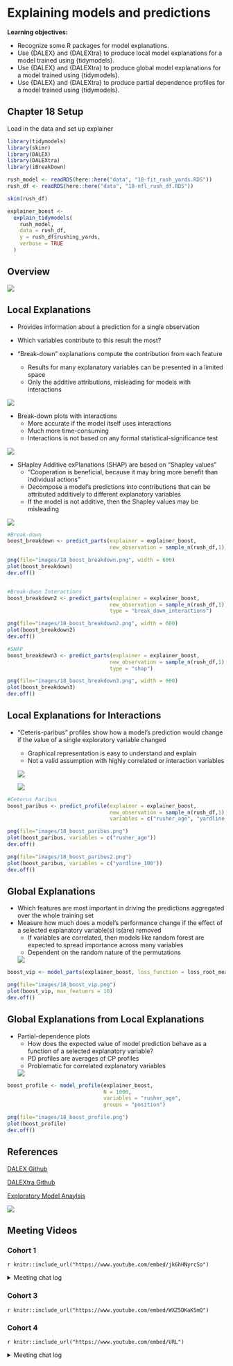 # Explaining models and predictions

**Learning objectives:**

- Recognize some R packages for model explanations.
- Use {DALEX} and {DALEXtra} to produce local model explanations for a model trained using {tidymodels}.
- Use {DALEX} and {DALEXtra} to produce global model explanations for a model trained using {tidymodels}.
- Use {DALEX} and {DALEXtra} to produce partial dependence profiles for a model trained using {tidymodels}.

## Chapter 18 Setup

Load in the data and set up explainer
```r
library(tidymodels)
library(skimr)
library(DALEX)
library(DALEXtra)
library(iBreakDown)

rush_model <- readRDS(here::here("data", "18-fit_rush_yards.RDS"))
rush_df <- readRDS(here::here("data", "18-nfl_rush_df.RDS"))

skim(rush_df)

explainer_boost <- 
  explain_tidymodels(
    rush_model, 
    data = rush_df,
    y = rush_df$rushing_yards,
    verbose = TRUE
  )

```
## Overview

![](images/18_dalex_overview.png)

## Local Explanations
- Provides information about a prediction for a single observation

- Which variables contribute to this result the most?

- "Break-down" explanations compute the contribution from each feature
  - Results for many explanatory variables can be presented in a limited space
  - Only the additive attributions, misleading for models with interactions
  
![](images/18_boost_breakdown.png)
  
- Break-down plots with interactions
  - More accurate if the model itself uses interactions
  - Much more time-consuming
  - Interactions is not based on any formal statistical-significance test
  
![](images/18_boost_breakdown2.png)
  
- SHapley Additive exPlanations (SHAP) are based on “Shapley values”
  - "Cooperation is beneficial, because it may bring more benefit than individual actions"
  - Decompose a model’s predictions into contributions that can be attributed additively to different explanatory variables
  - If the model is not additive, then the Shapley values may be misleading
  
![](images/18_boost_breakdown3.png)

```r
#Break-down
boost_breakdown <- predict_parts(explainer = explainer_boost,
                                 new_observation = sample_n(rush_df,1))

png(file="images/18_boost_breakdown.png", width = 600)
plot(boost_breakdown)
dev.off()


#Break-dwon Interactions
boost_breakdown2 <- predict_parts(explainer = explainer_boost,
                                 new_observation = sample_n(rush_df,1),
                                 type = "break_down_interactions")

png(file="images/18_boost_breakdown2.png", width = 600)
plot(boost_breakdown2)
dev.off()

#SHAP
boost_breakdown3 <- predict_parts(explainer = explainer_boost,
                                 new_observation = sample_n(rush_df,1),
                                 type = "shap")

png(file="images/18_boost_breakdown3.png", width = 600)
plot(boost_breakdown3)
dev.off()
```

## Local Explanations for Interactions

- "Ceteris-paribus" profiles show how a model’s prediction would change if the value of a single exploratory variable changed
  - Graphical representation is easy to understand and explain
  - Not a valid assumption with highly correlated or interaction variables
  
  ![](images/18_boost_paribus.png)
  
  ![](images/18_boost_paribus2.png)

```r
#Ceterus Paribus
boost_paribus <- predict_profile(explainer = explainer_boost,
                                 new_observation = sample_n(rush_df,1),
                                 variables = c("rusher_age", "yardline_100"))

png(file="images/18_boost_paribus.png")
plot(boost_paribus, variables = c("rusher_age"))
dev.off()

png(file="images/18_boost_paribus2.png")
plot(boost_paribus, variables = c("yardline_100"))
dev.off()
```

## Global Explanations

- Which features are most important in driving the predictions aggregated over the whole training set
- Measure how much does a model’s performance change if the effect of a selected explanatory variable(s) is(are) removed
  - If variables are correlated, then models like random forest are expected to spread importance across many variables
  - Dependent on the random nature of the permutations
  
  ![](images/18_boost_vip.png)

```r
boost_vip <- model_parts(explainer_boost, loss_function = loss_root_mean_square)

png(file="images/18_boost_vip.png")
plot(boost_vip, max_featuers = 10)
dev.off()
```


## Global Explanations from Local Explanations

- Partial-dependence plots
  - How does the expected value of model prediction behave as a function of a selected explanatory variable?
  - PD profiles are averages of CP profiles
  - Problematic for correlated explanatory variables
  
   ![](images/18_boost_profile.png)
  
```r
boost_profile <- model_profile(explainer_boost,
                               N = 1000, 
                               variables = "rusher_age", 
                               groups = "position")

png(file="images/18_boost_profile.png")
plot(boost_profile)
dev.off()
```


## References

[DALEX Github](https://modeloriented.github.io/DALEX/)

[DALEXtra Github](https://github.com/ModelOriented/DALEXtra)

[Exploratory Model Anaylsis](https://ema.drwhy.ai/)

![](images/18_dalex_contents.png)

## Meeting Videos

### Cohort 1

`r knitr::include_url("https://www.youtube.com/embed/jk6hHNyrcSo")`

<details>
  <summary> Meeting chat log </summary>
  
```
00:03:12	tan_iphone:	Hullo!
00:05:15	tan_iphone:	I seem to have influenced the ballot ok tho!
00:06:20	tan_iphone:	Boaty mc boat dog
00:13:56	Jon Harmon (jonthegeek):	https://cran.r-project.org/package=nflfastR
00:17:17	Tony ElHabr:	Acronyms are my fav
00:17:21	Tony ElHabr:	*bacronyms
00:17:31	Jon Harmon (jonthegeek):	I think it stands for "I'm a Doctor Who fan."
00:17:59	Jordan Krogmann:	they have the death bots as the logo
00:18:10	Jordan Krogmann:	or whatever... I am a casual doctor fan
00:18:28	Jon Harmon (jonthegeek):	https://dalex.drwhy.ai/
00:24:26	Jon Harmon (jonthegeek):	Rowers in a boat is the explanation I've heard a lot. You can't just be the fastest, you need to also be in sync with the other rowers.
00:24:52	Tony ElHabr:	Is the default shapley? Or is it permutation? And what’s the difference?
00:31:19	Jon Harmon (jonthegeek):	Dunno about anybody else but I had to look up what that meant: ceteris paribus = "all other things being equal."
00:31:38	Tony ElHabr:	This is the same as partial dependence plots?
00:32:45	Tony ElHabr:	Oh, CP is the instance-level equivalent of PDP (used for data-set level)
00:33:46	Jon Harmon (jonthegeek):	"A profile showing how an individual observation’s prediction changes as a function of a given feature is called an ICE (individual conditional expectation) profile or a CP (ceteris paribus) profile."
Yeah, they never definitively explain PDP vs these other terms. I hate to make them rebuild this monster chapter but I think I have thoughts about making some stuff in here clearer!
00:37:52	Tony ElHabr:	i don’t think vip supports catboost 😢
00:39:04	Jon Harmon (jonthegeek):	Wait, do you pronounce it "vip" or "V I P"?
00:39:20	Tony ElHabr:	Yeah v i p
00:39:46	tan_iphone:	very important predictor
00:40:04	tan_iphone:	But wait is there a prequel?
00:40:56	Tony ElHabr:	meme (tweet) for the day: https://twitter.com/benbbaldwin/status/1431300791516663816?s=20
00:42:08	Jon Harmon (jonthegeek):	Dude, you can't send something that requires audio in the middle of a meeting 🙃
01:05:41	tan_iphone:	Lmaoooo I have not nearly read enough of the book to do it
01:05:47	tan_iphone:	Currently at the gym :) cheers folks

```
</details>

### Cohort 3

`r knitr::include_url("https://www.youtube.com/embed/WXZ5DKaK5mQ")`

### Cohort 4

`r knitr::include_url("https://www.youtube.com/embed/URL")`

<details>
  <summary> Meeting chat log </summary>
  
```
LOG
```
</details>
